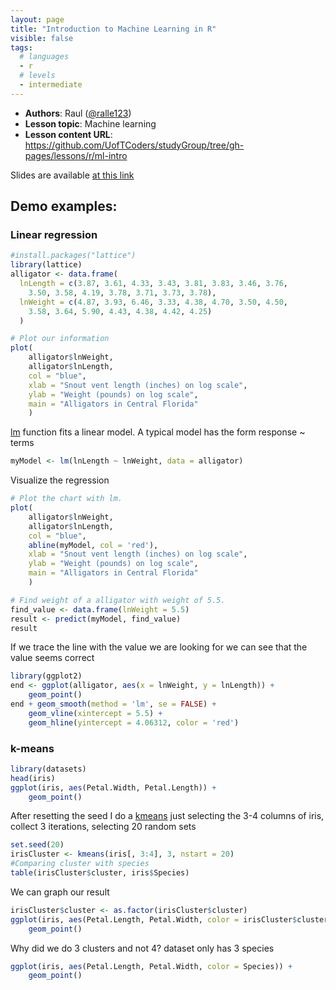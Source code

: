 ```yaml
---
layout: page
title: "Introduction to Machine Learning in R"
visible: false
tags:
  # languages
  - r
  # levels
  - intermediate
---
```


 - **Authors**: Raul ([@ralle123](https://github.com/ralle123))
 - **Lesson topic**: Machine learning
 - **Lesson content URL**: <https://github.com/UofTCoders/studyGroup/tree/gh-pages/lessons/r/ml-intro>

Slides are available [at this link](../intro-machine-learning.pdf)

## Demo examples:

### Linear regression

```r
#install.packages("lattice")
library(lattice)
alligator <- data.frame(
  lnLength = c(3.87, 3.61, 4.33, 3.43, 3.81, 3.83, 3.46, 3.76,
    3.50, 3.58, 4.19, 3.78, 3.71, 3.73, 3.78),
  lnWeight = c(4.87, 3.93, 6.46, 3.33, 4.38, 4.70, 3.50, 4.50,
    3.58, 3.64, 5.90, 4.43, 4.38, 4.42, 4.25)
  )

# Plot our information
plot(
    alligator$lnWeight,
    alligator$lnLength,
    col = "blue",
    xlab = "Snout vent length (inches) on log scale",
    ylab = "Weight (pounds) on log scale",
    main = "Alligators in Central Florida"
    )

```

[lm](https://stat.ethz.ch/R-manual/R-devel/library/stats/html/lm.html) function
fits a linear model. A typical model has the form response ~ terms

```r
myModel <- lm(lnLength ~ lnWeight, data = alligator)
```

Visualize the regression

```r
# Plot the chart with lm.
plot(
    alligator$lnWeight,
    alligator$lnLength,
    col = "blue",
    abline(myModel, col = 'red'),
    xlab = "Snout vent length (inches) on log scale",
    ylab = "Weight (pounds) on log scale",
    main = "Alligators in Central Florida"
    )

```

```r
# Find weight of a alligator with weight of 5.5.
find_value <- data.frame(lnWeight = 5.5)
result <- predict(myModel, find_value)
result
```

If we trace the line with the value we are looking for we can see that the value
seems correct

```r
library(ggplot2)
end <- ggplot(alligator, aes(x = lnWeight, y = lnLength)) + 
    geom_point()
end + geom_smooth(method = 'lm', se = FALSE) + 
    geom_vline(xintercept = 5.5) + 
    geom_hline(yintercept = 4.06312, color = 'red')
```

### k-means

```r
library(datasets)
head(iris)
ggplot(iris, aes(Petal.Width, Petal.Length)) + 
    geom_point()
```

After resetting the seed I do a
[kmeans](https://stat.ethz.ch/R-manual/R-devel/library/stats/html/kmeans.html)
just selecting the 3-4 columns of iris, collect 3 iterations, selecting 20
random sets

```r
set.seed(20)
irisCluster <- kmeans(iris[, 3:4], 3, nstart = 20)
#Comparing cluster with species
table(irisCluster$cluster, iris$Species)
```

We can graph our result

```r
irisCluster$cluster <- as.factor(irisCluster$cluster)
ggplot(iris, aes(Petal.Length, Petal.Width, color = irisCluster$cluster)) + 
    geom_point()
```

Why did we do 3 clusters and not 4? dataset only has 3 species

```r
ggplot(iris, aes(Petal.Length, Petal.Width, color = Species)) + 
    geom_point()
```
